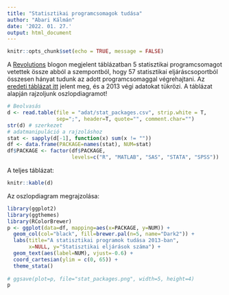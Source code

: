 ```yaml
---
title: "Statisztikai programcsomagok tudása"
author: "Abari Kálmán"
date: '2022. 01. 27.'
output: html_document
---
```


```r
knitr::opts_chunk$set(echo = TRUE, message = FALSE)
```

A [Revolutions](http://blog.revolutionanalytics.com/2014/08/comparing-the-statistical-capabilities-of-software-packages.html) blogon megjelent táblázatban 5 statisztikai programcsomagot vetettek össze abból a szempontból, hogy 57 statisztikai eljáráscsoportból összesen hányat tudunk az adott programcsomaggal végrehajtani. Az [eredeti táblázat itt](http://stanfordphd.com/Statistical_Software.html) jelent meg, és a 2013 végi adatokat tükrözi. A táblázat alapján rajzoljunk oszlopdiagramot!

```r
# Beolvasás
d <- read.table(file = "adat/stat_packages.csv", strip.white = T,
                sep=";", header=T, quote="", comment.char="")
str(d) # szerkezet
# adatmanipuláció a rajzoláshoz
stat <- sapply(d[-1], function(x) sum(x != ""))
df <- data.frame(PACKAGE=names(stat), NUM=stat)
df$PACKAGE <- factor(df$PACKAGE, 
                     levels=c("R", "MATLAB", "SAS", "STATA", "SPSS"))
```

A teljes táblázat:

```r
knitr::kable(d)
```

Az oszlopdiagram megrajzolása:

```r
library(ggplot2)
library(ggthemes)
library(RColorBrewer)
p <- ggplot(data=df, mapping=aes(x=PACKAGE, y=NUM)) +
  geom_col(col="black", fill=brewer.pal(n=5, name="Dark2")) + 
  labs(title="A statisztikai programok tudása 2013-ban", 
       x=NULL, y="Statisztikai eljárások száma") +
  geom_text(aes(label=NUM), vjust=-0.6) +
  coord_cartesian(ylim = c(0, 65)) +
  theme_stata()
    
# ggsave(plot=p, file="stat_packages.png", width=5, height=4)
p
```